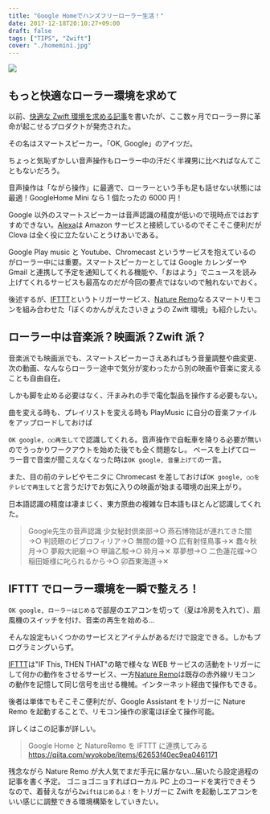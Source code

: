 ---
title: "Google Homeでハンズフリーローラー生活！"
date: 2017-12-18T20:10:27+09:00
draft: false
tags: ["TIPS", "Zwift"]
cover: "./homemini.jpg"
---

![ ](./homemini.jpg)

## もっと快適なローラー環境を求めて

以前、[快適な Zwift 環境を求める記事](/2016/03/zwift.html)を書いたが、ここ数ヶ月でローラー界に革命が起こせるプロダクトが発売された。

その名はスマートスピーカー。「OK, Google」のアイツだ。

ちょっと気恥ずかしい音声操作もローラー中の汗だく半裸男に比べればなんてこともないだろう。

音声操作は「ながら操作」に最適で、ローラーという手も足も話せない状態には最適！GoogleHome Mini なら 1 個たったの 6000 円！

Google 以外のスマートスピーカーは音声認識の精度が低いので現時点ではおすすめできない。[Alexa](http://amzn.to/2BVDYtq)は Amazon サービスと接続しているのでそこそこ便利だが Clova は全く役に立たないことうけあいである。

Google Play music と Youtube、Chromecast というサービスを抱えているのがローラー中には重要。スマートスピーカーとしては Google カレンダーや Gmail と連携して予定を通知してくれる機能や、「おはよう」でニュースを読み上げてくれるサービスも最高なのだが今回の要点ではないので触れないでおく。

後述するが、[IFTTT](https://ifttt.com/)というトリガーサービス、[Nature Remo](http://nature.global/)なるスマートリモコンを組み合わせた「ぼくのかんがえたさいきょうの Zwift 環境」も紹介したい。

## ローラー中は音楽派？映画派？Zwift 派？

音楽派でも映画派でも、スマートスピーカーさえあればもう音量調整や曲変更、次の動画、なんならローラー途中で気分が変わったから別の映画や音楽に変えることも自由自在。

しかも脚を止める必要はなく、汗まみれの手で電化製品を操作する必要もない。

曲を変える時も、プレイリストを変える時も PlayMusic に自分の音楽ファイルをアップロードしておけば

`OK google, ○○再生して`で認識してくれる。音声操作で自転車を降りる必要が無いのでうっかりワークアウトを始めた後でも全く問題なし。
ペースを上げてローラー音で音楽が聞こえなくなった時は`OK google, 音量上げて`の一言。

また、目の前のテレビやモニタに Chromecast を差しておけば`OK google, ○○をテレビで再生して`と言うだけでお気に入りの映画が始まる環境の出来上がり。

日本語認識の精度は凄まじく、東方原曲の複雑な日本語もほとんど認識してくれた。

> Google先生の音声認識
> 少女秘封倶楽部→○
> 燕石博物誌が連れてきた闇→○
> 判読眼のビブロフィリア→○
> 無間の鐘→○
> 広有射怪鳥事→✕
> 蠢々秋月→○
> 夢殿大祀廟→○
> 甲論乙駁→○
> 砕月→✕
> 萃夢想→○
> 二色蓮花蝶→○
> 稲田姫様に叱られるから→○
> 卯酉東海道→✕

<LinkCard url="https://www.instagram.com/p/BcUkizolXtO/" />

## IFTTT でローラー環境を一瞬で整えろ！

`OK google, ローラーはじめる`で部屋のエアコンを切って（夏は冷房を入れて）、扇風機のスイッチを付け、音楽の再生を始める…

そんな設定もいくつかのサービスとアイテムがあるだけで設定できる。しかもプログラミングいらず。

[IFTTT](https://ifttt.com/)は"IF This, THEN THAT"の略で様々な WEB サービスの活動をトリガーにして何かの動作をさせるサービス、一方[Nature Remo](http://nature.global/)は既存の赤外線リモコンの動作を記憶して同じ信号を出せる機械。インターネット経由で操作もできる。

後者は単体でもそこそこ便利だが、Google Assistant をトリガーに Nature Remo を起動することで、リモコン操作の家電ほぼ全て操作可能。

詳しくはこの記事が詳しい。

> Google Home と NatureRemo を IFTTT に連携してみる
> https://qiita.com/wyokobe/items/62653f40ec9ea0461171

残念ながら Nature Remo が大人気でまだ手元に届かない…届いたら設定過程の記事を書く予定。
ゴニョゴニョすればローカル PC 上のコードを実行できそうなので、着替えながら`Zwiftはじめるよ！`をトリガーに Zwift を起動しエアコンをいい感じに調整できる環境構築をしていきたい。

<Amzn asin="B01MA4W1YD">
